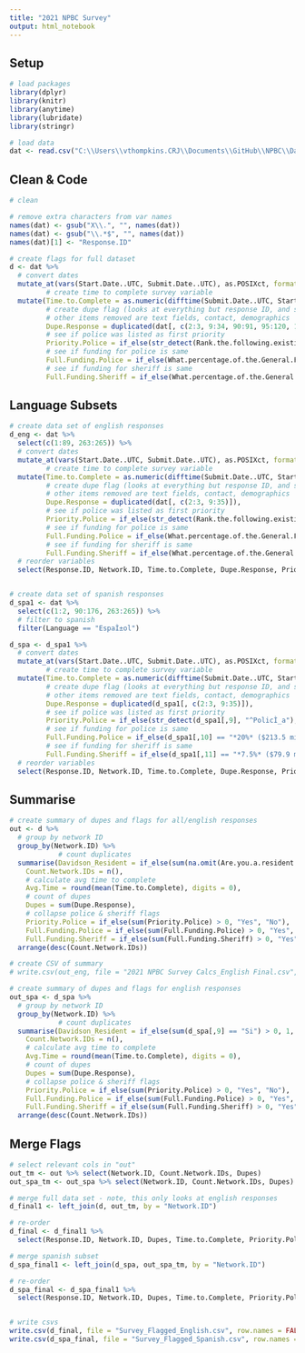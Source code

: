```yaml
---
title: "2021 NPBC Survey"
output: html_notebook
---
```


## Setup

```r
# load packages
library(dplyr)
library(knitr)
library(anytime)
library(lubridate)
library(stringr)

# load data
dat <- read.csv("C:\\Users\\vthompkins.CRJ\\Documents\\GitHub\\NPBC\\Data\\responses 6-5-21.csv")
```

## Clean & Code

```r
# clean

# remove extra characters from var names
names(dat) <- gsub("X\\.", "", names(dat))
names(dat) <- gsub("\\.*$", "", names(dat))
names(dat)[1] <- "Response.ID"

# create flags for full dataset
d <- dat %>%
  # convert dates
  mutate_at(vars(Start.Date..UTC, Submit.Date..UTC), as.POSIXct, format = "%m/%d/%Y %H:%M") %>%
         # create time to complete survey variable
  mutate(Time.to.Complete = as.numeric(difftime(Submit.Date..UTC, Start.Date..UTC, units = "mins")),
         # create dupe flag (looks at everything but response ID, and start/submit times)
         # other items removed are text fields, contact, demographics
         Dupe.Response = duplicated(dat[, c(2:3, 9:34, 90:91, 95:120, 177:178, 184:209)]),
         # see if police was listed as first priority
         Priority.Police = if_else(str_detect(Rank.the.following.existing.and.potential.city.services.based.on.importance.from.1.to.10..._1...most.important...10...least.important_, "^Police"), 1, 0),
         # see if funding for police is same
         Full.Funding.Police = if_else(What.percentage.of.the.General.Fund.should.the.city.give.to.the.Metro.Nashville.Police.Department..MNPD == "*20%* ($213.5 million) _(current amount)_", 1, 0),
         # see if funding for sheriff is same
         Full.Funding.Sheriff = if_else(What.percentage.of.the.General.Fund.should.the.city.give.to.the.Davidson.County.Sheriff.s.Office..DCSO...which.operates.the.city.s.jails == "*7.5%* ($79.9 million) _(current amount)_",  1, 0))
```

## Language Subsets

```r
# create data set of english responses
d_eng <- dat %>%
  select(c(1:89, 263:265)) %>%
  # convert dates
  mutate_at(vars(Start.Date..UTC, Submit.Date..UTC), as.POSIXct, format = "%m/%d/%Y %H:%M") %>%
         # create time to complete survey variable
  mutate(Time.to.Complete = as.numeric(difftime(Submit.Date..UTC, Start.Date..UTC, units = "mins")),
         # create dupe flag (looks at everything but response ID, and start/submit times)
         # other items removed are text fields, contact, demographics
         Dupe.Response = duplicated(dat[, c(2:3, 9:35)]),
         # see if police was listed as first priority
         Priority.Police = if_else(str_detect(Rank.the.following.existing.and.potential.city.services.based.on.importance.from.1.to.10..._1...most.important...10...least.important_, "^Police"), 1, 0),
         # see if funding for police is same
         Full.Funding.Police = if_else(What.percentage.of.the.General.Fund.should.the.city.give.to.the.Metro.Nashville.Police.Department..MNPD == "*20%* ($213.5 million) _(current amount)_", 1, 0),
         # see if funding for sheriff is same
         Full.Funding.Sheriff = if_else(What.percentage.of.the.General.Fund.should.the.city.give.to.the.Davidson.County.Sheriff.s.Office..DCSO...which.operates.the.city.s.jails == "*7.5%* ($79.9 million) _(current amount)_",  1, 0)) %>%
  # reorder variables
  select(Response.ID, Network.ID, Time.to.Complete, Dupe.Response, Priority.Police, Full.Funding.Police, Full.Funding.Sheriff, everything())


# create data set of spanish responses
d_spa1 <- dat %>%
  select(c(1:2, 90:176, 263:265)) %>%
  # filter to spanish
  filter(Language == "EspaÌ±ol")

d_spa <- d_spa1 %>%
  # convert dates
  mutate_at(vars(Start.Date..UTC, Submit.Date..UTC), as.POSIXct, format = "%m/%d/%Y %H:%M") %>%
         # create time to complete survey variable
  mutate(Time.to.Complete = as.numeric(difftime(Submit.Date..UTC, Start.Date..UTC, units = "mins")),
         # create dupe flag (looks at everything but response ID, and start/submit times)
         # other items removed are text fields, contact, demographics
         Dupe.Response = duplicated(d_spa1[, c(2:3, 9:35)]),
         # see if police was listed as first priority
         Priority.Police = if_else(str_detect(d_spa1[,9], "^PolicÌ_a"), 1, 0),
         # see if funding for police is same
         Full.Funding.Police = if_else(d_spa1[,10] == "*20%* ($213.5 million) _(cantidad actual)_", 1, 0),
         # see if funding for sheriff is same
         Full.Funding.Sheriff = if_else(d_spa1[,11] == "*7.5%* ($79.9 million) _(cantidad actual)_",  1, 0)) %>%
  # reorder variables
  select(Response.ID, Network.ID, Time.to.Complete, Dupe.Response, Priority.Police, Full.Funding.Police, Full.Funding.Sheriff, everything())
```

## Summarise

```r
# create summary of dupes and flags for all/english responses
out <- d %>%
  # group by network ID
  group_by(Network.ID) %>%
            # count duplicates
  summarise(Davidson_Resident = if_else(sum(na.omit(Are.you.a.resident.of.Davidson.County)) > 0, 1, 0),
    Count.Network.IDs = n(),
    # calculate avg time to complete
    Avg.Time = round(mean(Time.to.Complete), digits = 0),
    # count of dupes
    Dupes = sum(Dupe.Response),
    # collapse police & sheriff flags
    Priority.Police = if_else(sum(Priority.Police) > 0, "Yes", "No"),
    Full.Funding.Police = if_else(sum(Full.Funding.Police) > 0, "Yes", "No"),
    Full.Funding.Sheriff = if_else(sum(Full.Funding.Sheriff) > 0, "Yes", "No")) %>%
  arrange(desc(Count.Network.IDs))

# create CSV of summary
# write.csv(out_eng, file = "2021 NPBC Survey Calcs_English Final.csv", row.names = FALSE)

# create summary of dupes and flags for english responses
out_spa <- d_spa %>%
  # group by network ID
  group_by(Network.ID) %>%
            # count duplicates
  summarise(Davidson_Resident = if_else(sum(d_spa[,9] == "Si") > 0, 1, 0),
    Count.Network.IDs = n(),
    # calculate avg time to complete
    Avg.Time = round(mean(Time.to.Complete), digits = 0),
    # count of dupes
    Dupes = sum(Dupe.Response),
    # collapse police & sheriff flags
    Priority.Police = if_else(sum(Priority.Police) > 0, "Yes", "No"),
    Full.Funding.Police = if_else(sum(Full.Funding.Police) > 0, "Yes", "No"),
    Full.Funding.Sheriff = if_else(sum(Full.Funding.Sheriff) > 0, "Yes", "No")) %>%
  arrange(desc(Count.Network.IDs))
```



## Merge Flags

```r
# select relevant cols in "out"
out_tm <- out %>% select(Network.ID, Count.Network.IDs, Dupes)
out_spa_tm <- out_spa %>% select(Network.ID, Count.Network.IDs, Dupes)

# merge full data set - note, this only looks at english responses
d_final1 <- left_join(d, out_tm, by = "Network.ID")

# re-order
d_final <- d_final1 %>% 
  select(Response.ID, Network.ID, Dupes, Time.to.Complete, Priority.Police, Full.Funding.Police, Full.Funding.Sheriff, everything(), -c(Dupe.Response))

# merge spanish subset
d_spa_final1 <- left_join(d_spa, out_spa_tm, by = "Network.ID")

# re-order
d_spa_final <- d_spa_final1 %>% 
  select(Response.ID, Network.ID, Dupes, Time.to.Complete, Priority.Police, Full.Funding.Police, Full.Funding.Sheriff, everything(), -c(Dupe.Response))


# write csvs
write.csv(d_final, file = "Survey_Flagged_English.csv", row.names = FALSE)
write.csv(d_spa_final, file = "Survey_Flagged_Spanish.csv", row.names = FALSE)

```